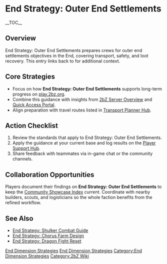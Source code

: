 {{Short description|End Strategy: Outer End Settlements prepares crews for outer end settlements objectives in the End, covering transport, safety, and loot recovery}}
= End Strategy: Outer End Settlements =
{{2bZ Navbox}}
__TOC__

== Overview ==
End Strategy: Outer End Settlements prepares crews for outer end settlements objectives in
the End, covering transport, safety, and loot recovery. This entry links back to
[[Category:End Dimension Strategies|End Dimension Strategies]] for additional context.

== Core Strategies ==
* Focus on how '''End Strategy: Outer End Settlements''' supports long-term progress on [[play.2bz.org]].
* Combine this guidance with insights from [[2bZ Server Overview]] and [[Quick Access Portal]].
* Align preparation with travel routes listed in [[Transport Planner Hub]].

== Action Checklist ==
# Review the [[Category:End Dimension Strategies|End Dimension Strategies]] standards that apply to End Strategy: Outer End Settlements.
# Apply the guidance at your current base and log results on the [[Player Support Hub]].
# Share feedback with teammates via in-game chat or the community channels.

== Collaboration Opportunities ==
Players document their findings on '''End Strategy: Outer End Settlements''' to keep the
[[Community Showcase Index]] current. Coordinate with nearby builders, scouts, and
logisticians so the whole faction benefits from the refined workflow.

== See Also ==
* [[End Strategy: Shulker Combat Guide]]
* [[End Strategy: Chorus Farm Design]]
* [[End Strategy: Dragon Fight Reset]]

[[Category:End Dimension Strategies]]
[[Category:2bZ Wiki]]
